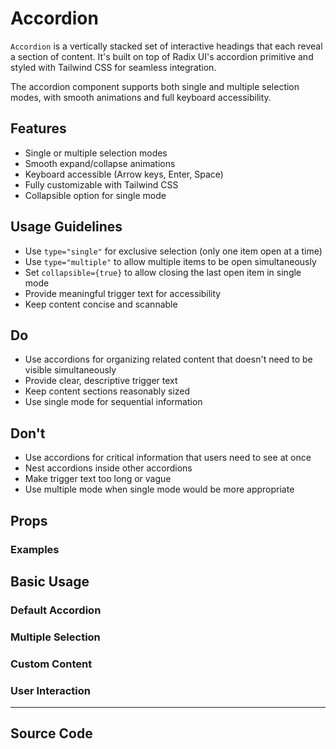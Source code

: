 
<Meta of={AccordionStories} />

# Accordion

`Accordion` is a vertically stacked set of interactive headings that each reveal a section of content. It's built on top of Radix UI's accordion primitive and styled with Tailwind CSS for seamless integration.

The accordion component supports both single and multiple selection modes, with smooth animations and full keyboard accessibility.

## Features

- Single or multiple selection modes
- Smooth expand/collapse animations
- Keyboard accessible (Arrow keys, Enter, Space)
- Fully customizable with Tailwind CSS
- Collapsible option for single mode

## Usage Guidelines

- Use `type="single"` for exclusive selection (only one item open at a time)
- Use `type="multiple"` to allow multiple items to be open simultaneously
- Set `collapsible={true}` to allow closing the last open item in single mode
- Provide meaningful trigger text for accessibility
- Keep content concise and scannable

## Do

- Use accordions for organizing related content that doesn't need to be visible simultaneously
- Provide clear, descriptive trigger text
- Keep content sections reasonably sized
- Use single mode for sequential information

## Don't

- Use accordions for critical information that users need to see at once
- Nest accordions inside other accordions
- Make trigger text too long or vague
- Use multiple mode when single mode would be more appropriate

## Props

<Controls of={AccordionStories.Default} />

### Examples

## Basic Usage

### Default Accordion

<Canvas of={AccordionStories.Default} />

### Multiple Selection

<Canvas of={AccordionStories.Multiple} />

### Custom Content

<Canvas of={AccordionStories.CustomContent} />

### User Interaction

<Canvas of={AccordionStories.UserInteraction} />

---

## Source Code

<Source of={AccordionStories.Default} language='tsx' />

